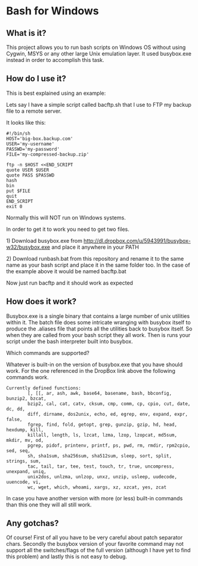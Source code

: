 = Bash for Windows =

== What is it? ==

This project allows you to run bash scripts on Windows OS without using Cygwin, MSYS or any other large Unix emulation layer. It used busybox.exe instead in order to accomplish this task.


== How do I use it? ==

This is best explained using an example:

Lets say I have a simple script called bacftp.sh that I use to FTP my backup file to a remote server. 

It looks like this:

<pre>
#!/bin/sh
HOST='big-box.backup.com'
USER='my-username'
PASSWD='my-password'
FILE='my-compressed-backup.zip'

ftp -n $HOST <<END_SCRIPT
quote USER $USER
quote PASS $PASSWD
hash
bin
put $FILE
quit
END_SCRIPT
exit 0
</pre>

Normally this will NOT run on Windows systems. 

In order to get it to work you need to get two files.

1) Download busybox.exe from http://dl.dropbox.com/u/5943991/busybox-w32/busybox.exe and place it anywhere in your PATH

2) Download runbash.bat from this repository and rename it to the same name as your bash script and place it in the same folder too. In the case of the example above it would be named bacftp.bat

Now just run bacftp and it should work as expected


== How does it work? ==

Busybox.exe is a single binary that contains a large number of unix utilities within it. The batch file does some intricate wranging with busybox itself to produce the .aliases file that points all the utilities back to busybox itself. So when they are called from your bash script they all work. Then is runs your script under the bash interpreter built into busybox.

Which commands are supported?

Whatever is built-in on the version of busybox.exe that you have should work. For the one referenced in the DropBox link above the following commands work.

<pre>
Currently defined functions:
        [, [[, ar, ash, awk, base64, basename, bash, bbconfig, bunzip2, bzcat,
        bzip2, cal, cat, catv, cksum, cmp, comm, cp, cpio, cut, date, dc, dd,
        diff, dirname, dos2unix, echo, ed, egrep, env, expand, expr, false,
        fgrep, find, fold, getopt, grep, gunzip, gzip, hd, head, hexdump, kill,
        killall, length, ls, lzcat, lzma, lzop, lzopcat, md5sum, mkdir, mv, od,
        pgrep, pidof, printenv, printf, ps, pwd, rm, rmdir, rpm2cpio, sed, seq,
        sh, sha1sum, sha256sum, sha512sum, sleep, sort, split, strings, sum,
        tac, tail, tar, tee, test, touch, tr, true, uncompress, unexpand, uniq,
        unix2dos, unlzma, unlzop, unxz, unzip, usleep, uudecode, uuencode, vi,
        wc, wget, which, whoami, xargs, xz, xzcat, yes, zcat
</pre>

In case you have another version with more (or less) built-in commands than this one they will all still work.

== Any gotchas? ==

Of course! First of all you have to be very careful about patch separator chars. Secondly the busybox version of your favorite command may not support all the switches/flags of the full version (although I have yet to find this problem) and lastly this is not easy to debug.
